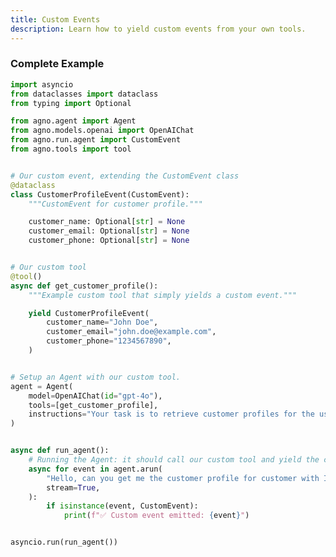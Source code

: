 ```yaml
---
title: Custom Events
description: Learn how to yield custom events from your own tools.
---
```


### Complete Example

```python
import asyncio
from dataclasses import dataclass
from typing import Optional

from agno.agent import Agent
from agno.models.openai import OpenAIChat
from agno.run.agent import CustomEvent
from agno.tools import tool


# Our custom event, extending the CustomEvent class
@dataclass
class CustomerProfileEvent(CustomEvent):
    """CustomEvent for customer profile."""

    customer_name: Optional[str] = None
    customer_email: Optional[str] = None
    customer_phone: Optional[str] = None


# Our custom tool
@tool()
async def get_customer_profile():
    """Example custom tool that simply yields a custom event."""

    yield CustomerProfileEvent(
        customer_name="John Doe",
        customer_email="john.doe@example.com",
        customer_phone="1234567890",
    )


# Setup an Agent with our custom tool.
agent = Agent(
    model=OpenAIChat(id="gpt-4o"),
    tools=[get_customer_profile],
    instructions="Your task is to retrieve customer profiles for the user.",
)


async def run_agent():
    # Running the Agent: it should call our custom tool and yield the custom event
    async for event in agent.arun(
        "Hello, can you get me the customer profile for customer with ID 123?",
        stream=True,
    ):
        if isinstance(event, CustomEvent):
            print(f"✅ Custom event emitted: {event}")


asyncio.run(run_agent())
```